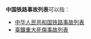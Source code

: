 '''中国铁路事故列表'''可以指：

* [[中华人民共和国铁路事故列表|中华人民共和国铁路事故列表]]
* [[臺鐵重大死傷事故列表|臺鐵重大死傷事故列表]]

{{disambig|Cat=八字以上消歧义}}